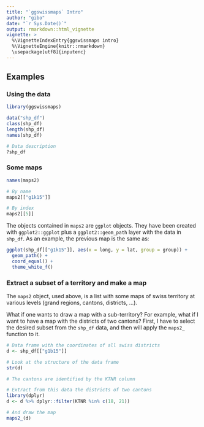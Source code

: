 ```yaml
---
title: "`ggswissmaps` Intro"
author: "gibo"
date: "`r Sys.Date()`"
output: rmarkdown::html_vignette
vignette: >
  %\VignetteIndexEntry{ggswissmaps intro}
  %\VignetteEngine{knitr::rmarkdown}
  \usepackage[utf8]{inputenc}
---
```



## Examples

### Using the data

```r
library(ggswissmaps)

data("shp_df")
class(shp_df)
length(shp_df)
names(shp_df)
```

```r
# Data description
?shp_df
```


### Some maps

```r
names(maps2)

# By name
maps2[["g1k15"]]

# By index
maps2[[5]]
```

The objects contained in `maps2` are `ggplot` objects. They have been created with `ggplot2::ggplot` plus a `ggplot2::geom_path` layer with the data in `shp_df`. As an example, the previous map is the same as:

```r
ggplot(shp_df[["g1k15"]], aes(x = long, y = lat, group = group)) +
  geom_path() +
  coord_equal() +
  theme_white_f()
```


### Extract a subset of a territory and make a map

The `maps2` object, used above, is a list with some maps of swiss territory at various levels (grand regions, cantons, districts, ...).

What if one wants to draw a map with a sub-territory? For example, what if I want to have a map with the districts of two cantons? First, I have to select the desired subset from the `shp_df` data, and then will apply the `maps2_` function to it. 

```r
# Data frame with the coordinates of all swiss districts
d <- shp_df[["g1b15"]]

# Look at the structure of the data frame
str(d)

# The cantons are identified by the KTNR column

# Extract from this data the districts of two cantons
library(dplyr)
d <- d %>% dplyr::filter(KTNR %in% c(18, 21))

# And draw the map
maps2_(d)
```





